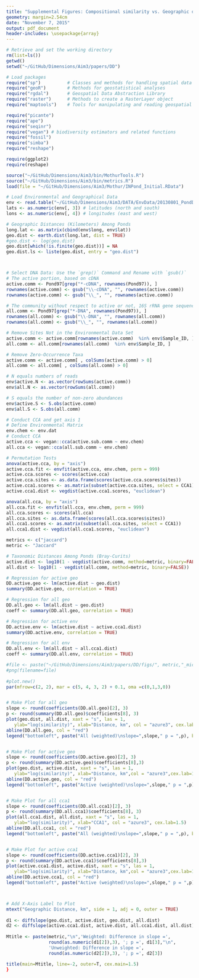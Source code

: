 ```yaml
---
title: "Supplemental Figures: Compositional similarity vs. Geographic distance"
geometry: margin=2.54cm
date: "November 7, 2015"
output: pdf_document
header-includes: \usepackage{array}
---
```


```r
# Retrieve and set the working directory
rm(list=ls())
getwd()
setwd("~/GitHub/Dimensions/Aim3/papers/DD")
```


```r
# Load packages
require("sp")          # Classes and methods for handling spatial data
require("geoR")        # Methods for geostatistical analyses
require("rgdal")       # Geospatial Data Abstraction Library
require("raster")      # Methods to create a RasterLayer object
require("maptools")    # Tools for manipulating and reading geospatial data

require("picante")
require("ape")
require("seqinr")
require("vegan") # biodiversity estimators and related functions
require("fossil")
require("simba")
require("reshape")

require(ggplot2)
require(reshape)

source("~/GitHub/Dimensions/Aim3/bin/MothurTools.R")
source("~/GitHub/Dimensions/Aim3/bin/metrics.R")
load(file = "~/GitHub/Dimensions/Aim3/Mothur/INPond_Initial.RData")
```


```r
# Load Environmental and Geographical Data
env <- read.table("~/GitHub/Dimensions/Aim3/DATA/EnvData/20130801_PondDataMod.csv", sep = ",", header = TRUE)
lats <- as.numeric(env[, 3]) # latitudes (north and south)
lons <- as.numeric(env[, 4]) # longitudes (east and west)

# Geographic Distances (Kilometers) Among Ponds
long.lat <- as.matrix(cbind(env$long, env$lat))
geo.dist <- earth.dist(long.lat, dist = TRUE)
#geo.dist <- log(geo.dist)
geo.dist[which(!is.finite(geo.dist))] = NA
geo.dist.ls <- liste(geo.dist, entry = "geo.dist")



# Select DNA Data: Use the `grep()` Command and Rename with `gsub()`
# The active portion, based on cDNA 
active.comm <- Pond97[grep("*-cDNA", rownames(Pond97)), ]
rownames(active.comm) <- gsub("\\-cDNA", "", rownames(active.comm))
rownames(active.comm) <- gsub("\\_", "", rownames(active.comm))

# The community without respect to active or not, 16S rRNA gene sequences
all.comm <- Pond97[grep("*-DNA", rownames(Pond97)), ]
rownames(all.comm) <- gsub("\\-DNA", "", rownames(all.comm))
rownames(all.comm) <- gsub("\\_", "", rownames(all.comm))

# Remove Sites Not in the Environmental Data Set
active.comm <- active.comm[rownames(active.comm)  %in% env$Sample_ID, ]
all.comm <- all.comm[rownames(all.comm)  %in% env$Sample_ID, ]

# Remove Zero-Occurrence Taxa 
active.comm <- active.comm[ , colSums(active.comm) > 0]
all.comm <- all.comm[ , colSums(all.comm) > 0]

# N equals numbers of reads
env$active.N <- as.vector(rowSums(active.comm)) 
env$all.N <- as.vector(rowSums(all.comm))

# S equals the number of non-zero abundances
env$active.S <- S.obs(active.comm)
env$all.S <- S.obs(all.comm)
```


```r
# Conduct CCA and get axis 1
# Define Environmental Matrix
env.chem <- env.dat
# Conduct CCA 
active.cca <- vegan::cca(active.sub.comm ~ env.chem)
all.cca <- vegan::cca(all.sub.comm ~ env.chem)

# Permutation Tests
anova(active.cca, by = "axis")
active.cca.fit <- envfit(active.cca, env.chem, perm = 999)
active.cca.scores <- scores(active.cca)
active.cca.sites <- as.data.frame(scores(active.cca.scores$sites))
active.cca1.scores <- as.matrix(subset(active.cca.sites, select = CCA1))
active.cca1.dist <- vegdist(active.cca1.scores, "euclidean")

anova(all.cca, by = "axis")
all.cca.fit <- envfit(all.cca, env.chem, perm = 999)
all.cca.scores <- scores(all.cca)
all.cca.sites <- as.data.frame(scores(all.cca.scores$sites))
all.cca1.scores <- as.matrix(subset(all.cca.sites, select = CCA1))
all.cca1.dist <- vegdist(all.cca1.scores, "euclidean")

```



```r
metrics <- c("jaccard")
metric <- "Jaccard"

# Taxonomic Distances Among Ponds (Bray-Curits)
active.dist <- log10(1 - vegdist(active.comm, method=metric, binary=FALSE))
all.dist <- log10(1 - vegdist(all.comm, method=metric, binary=FALSE))

# Regression for active geo
DD.active.geo <- lm(active.dist ~ geo.dist)
summary(DD.active.geo, correlation = TRUE)

# Regression for all geo
DD.all.geo <- lm(all.dist ~ geo.dist)
coeff <- summary(DD.all.geo, correlation = TRUE)  

# Regression for active env
DD.active.env <- lm(active.dist ~ active.cca1.dist)
summary(DD.active.env, correlation = TRUE)

# Regression for all env
DD.all.env <- lm(all.dist ~ all.cca1.dist)
coeff <- summary(DD.all.env, correlation = TRUE)
```



```r
#file <- paste("~/GitHub/Dimensions/Aim3/papers/DD/figs/", metric,"_microbes.png", sep="")
#png(filename=file)
  
#plot.new()
par(mfrow=c(2, 2), mar = c(5, 4, 3, 2) + 0.1, oma =c(0,1,3,0))


# Make Plot for all geo
slope <- round(coefficients(DD.all.geo)[2], 3)
p <- round(summary(DD.all.geo)$coefficients[8], 3)
plot(geo.dist, all.dist, xaxt = "s", las = 1, 
   ylab="log(similarity)", xlab="Distance, km", col = "azure3", cex.lab=1.5)
abline(DD.all.geo, col = "red")
legend("bottomleft", paste("All (weighted)\nslope=",slope," p = ",p), bty="n", cex=1.2)


# Make Plot for active geo
slope <- round(coefficients(DD.active.geo)[2], 3)
p <- round(summary(DD.active.geo)$coefficients[8],3)
plot(geo.dist, active.dist, xaxt = "s", las = 1, 
   ylab="log(similarity)", xlab="Distance, km",col = "azure3",cex.lab=1.5)
abline(DD.active.geo, col = "red")
legend("bottomleft", paste("Active (weighted)\nslope=",slope," p = ",p), bty="n", cex=1.2)


# Make Plot for all cca1
slope <- round(coefficients(DD.all.cca1)[2], 3)
p <- round(summary(DD.all.cca1)$coefficients[8], 3)
plot(all.cca1.dist, all.dist, xaxt = "s", las = 1, 
   ylab="log(similarity)", xlab="CCA1", col = "azure3", cex.lab=1.5)
abline(DD.all.cca1, col = "red")
legend("bottomleft", paste("All (weighted)\nslope=",slope," p = ",p), bty="n", cex=1.2)


# Make Plot for active cca1
slope <- round(coefficients(DD.active.cca1)[2], 3)
p <- round(summary(DD.active.cca1)$coefficients[8],3)
plot(active.cca1.dist, active.dist, xaxt = "s", las = 1, 
   ylab="log(similarity)", xlab="Distance, km",col = "azure3",cex.lab=1.5)
abline(DD.active.cca1, col = "red")
legend("bottomleft", paste("Active (weighted)\nslope=",slope," p = ",p), bty="n", cex=1.2)



# Add X-Axis Label to Plot
mtext("Geographic Distance, km", side = 1, adj = 0, outer = TRUE)
  
d1 <- diffslope(geo.dist, active.dist, geo.dist, all.dist)
d2 <- diffslope(active.cca1.dist, active.dist, all.cca1.dist, all.dist)
  
Mtitle <- paste(metric,"\n",'Weighted: Difference in slope =', 
                round(as.numeric(d1[2]),3), '; p =', d1[3],"\n",
                'Unweighted: Difference in slope =', 
                round(as.numeric(d2[2]),3), '; p =', d2[3])

title(main=Mtitle, line=-2, outer=T, cex.main=1.5)
}
```

